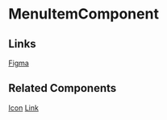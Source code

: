 <!-- email-editor.stories.mdx -->


<Meta title="Base Components/EmailEditor/README" component={EmailEditorComponent} />

# MenuItemComponent

<ArgsTable of={EmailEditorComponent} />

## Links

[Figma](https://www.figma.com/file/Tawy7hlvkjMQzg3fX0gVrt/QTD-2.0-Final-Designs?node-id=5830%3A28819)

## Related Components

[Icon](http://localhost:6006/?path=/story/base-components-icon-readme--page)
[Link](http://localhost:6006/?path=/story/base-components-link-readme--page)
